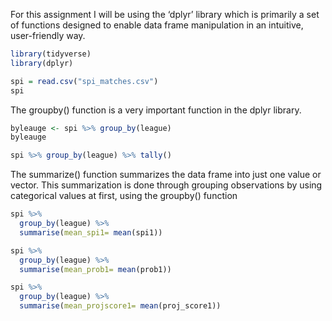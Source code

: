 For this assignment I will be using the 'dplyr' library which is primarily a set of functions designed to enable data frame manipulation in an intuitive, user-friendly way.

```r
library(tidyverse)
library(dplyr)
```

```r
spi = read.csv("spi_matches.csv")
spi
```
The groupby() function is a very important function in the dplyr library.

```r
byleauge <- spi %>% group_by(league)
byleauge
```
```r
spi %>% group_by(league) %>% tally()
```


The summarize() function summarizes the data frame into just one value or vector. This summarization is done through grouping observations by using categorical values at first, using the groupby() function

```r
spi %>%
  group_by(league) %>%
  summarise(mean_spi1= mean(spi1))
```
```r
spi %>%
  group_by(league) %>%
  summarise(mean_prob1= mean(prob1))
```

```r
spi %>%
  group_by(league) %>%
  summarise(mean_projscore1= mean(proj_score1))
```
